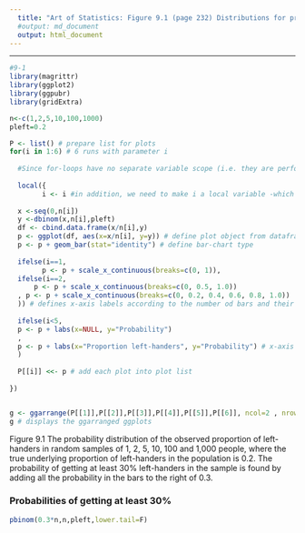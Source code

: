 ```yaml
---
  title: "Art of Statistics: Figure 9.1 (page 232) Distributions for proportions of left handers, based on binomial"
  #output: md_document
  output: html_document
---
```


***************************************************************************
```r
#9-1
library(magrittr)
library(ggplot2)
library(ggpubr)
library(gridExtra)

n<-c(1,2,5,10,100,1000)
pleft=0.2

P <- list() # prepare list for plots
for(i in 1:6) # 6 runs with parameter i
  
  #Since for-loops have no separate variable scope (i.e. they are performed in the current environment) we need to use local to wrap the for block  
  
  local({ 
        i <- i #in addition, we need to make i a local variable -which we can do by simply re-assigning it
        
  x <-seq(0,n[i])
  y <-dbinom(x,n[i],pleft)
  df <- cbind.data.frame(x/n[i],y)
  p <- ggplot(df, aes(x=x/n[i], y=y)) # define plot object from dataframe
  p <- p + geom_bar(stat="identity") # define bar-chart type
  
  ifelse(i==1,
        p <- p + scale_x_continuous(breaks=c(0, 1)),
  ifelse(i==2, 
      p <- p + scale_x_continuous(breaks=c(0, 0.5, 1.0))
  , p <- p + scale_x_continuous(breaks=c(0, 0.2, 0.4, 0.6, 0.8, 1.0))
  )) # defines x-axis labels according to the number od bars and their positions
  
  ifelse(i<5,
  p <- p + labs(x=NULL, y="Probability")
  ,
  p <- p + labs(x="Proportion left-handers", y="Probability") # x-axis label only required on bottom two ggplots
  )
  
  P[[i]] <<- p # add each plot into plot list
  
})


g <- ggarrange(P[[1]],P[[2]],P[[3]],P[[4]],P[[5]],P[[6]], ncol=2 , nrow=4,labels=c("(a) Size 1", "(b) Size 2", "(c) Size 5", "(d) Size 10", "(e) Size 100", "(f) Size 1000"), font.label = list(size = 10, color = "black"), hjust = c(-3.2,-3.2,-3.2,-2.95,-2.6,-2.6), vjust = 2) # display the plots, NOTE that [[]]'s are required to access the list objects as ggplots
g # displays the ggarranged ggplots
```

Figure 9.1  The probability distribution of the observed proportion of left-handers in random samples of 1, 2, 5, 10, 100 and 1,000 people, where the true underlying proportion of left-handers in the population is 0.2. The probability of getting at least 30% left-handers in the sample is found by adding all the probability in the bars to the right of 0.3.

### Probabilities of getting at least 30%

```r

pbinom(0.3*n,n,pleft,lower.tail=F)

```

